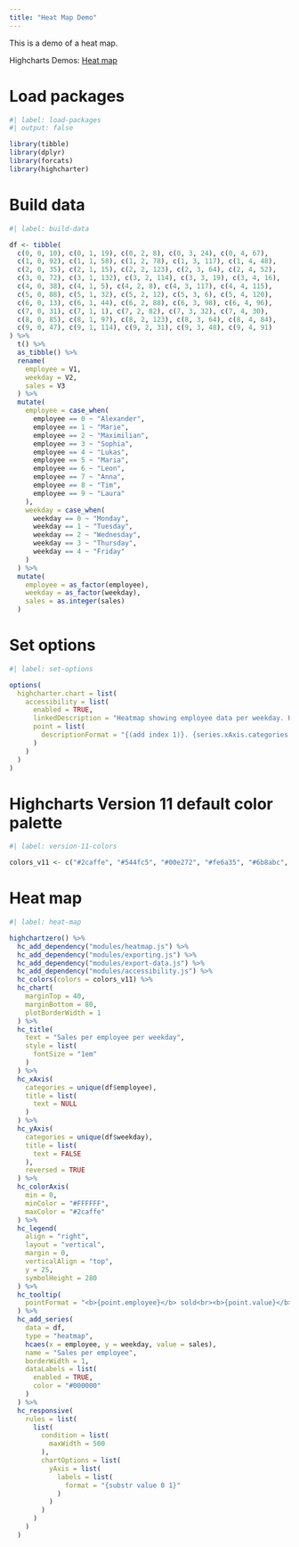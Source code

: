 ```yaml
---
title: "Heat Map Demo"
---
```


This is a demo of a heat map.

Highcharts Demos: [Heat map](https://www.highcharts.com/demo/heatmap)

# Load packages

```r
#| label: load-packages
#| output: false

library(tibble)
library(dplyr)
library(forcats)
library(highcharter)
```

# Build data

```r
#| label: build-data

df <- tibble(
  c(0, 0, 10), c(0, 1, 19), c(0, 2, 8), c(0, 3, 24), c(0, 4, 67), 
  c(1, 0, 92), c(1, 1, 58), c(1, 2, 78), c(1, 3, 117), c(1, 4, 48), 
  c(2, 0, 35), c(2, 1, 15), c(2, 2, 123), c(2, 3, 64), c(2, 4, 52), 
  c(3, 0, 72), c(3, 1, 132), c(3, 2, 114), c(3, 3, 19), c(3, 4, 16), 
  c(4, 0, 38), c(4, 1, 5), c(4, 2, 8), c(4, 3, 117), c(4, 4, 115), 
  c(5, 0, 88), c(5, 1, 32), c(5, 2, 12), c(5, 3, 6), c(5, 4, 120), 
  c(6, 0, 13), c(6, 1, 44), c(6, 2, 88), c(6, 3, 98), c(6, 4, 96), 
  c(7, 0, 31), c(7, 1, 1), c(7, 2, 82), c(7, 3, 32), c(7, 4, 30), 
  c(8, 0, 85), c(8, 1, 97), c(8, 2, 123), c(8, 3, 64), c(8, 4, 84), 
  c(9, 0, 47), c(9, 1, 114), c(9, 2, 31), c(9, 3, 48), c(9, 4, 91)
) %>% 
  t() %>% 
  as_tibble() %>% 
  rename(
    employee = V1,
    weekday = V2,
    sales = V3
  ) %>% 
  mutate(
    employee = case_when(
      employee == 0 ~ "Alexander",
      employee == 1 ~ "Marie",
      employee == 2 ~ "Maximilian",
      employee == 3 ~ "Sophia",
      employee == 4 ~ "Lukas",
      employee == 5 ~ "Maria",
      employee == 6 ~ "Leon",
      employee == 7 ~ "Anna",
      employee == 8 ~ "Tim",
      employee == 9 ~ "Laura"
    ),
    weekday = case_when(
      weekday == 0 ~ "Monday",
      weekday == 1 ~ "Tuesday",
      weekday == 2 ~ "Wednesday",
      weekday == 3 ~ "Thursday",
      weekday == 4 ~ "Friday"
    )
  ) %>% 
  mutate(
    employee = as_factor(employee),
    weekday = as_factor(weekday),
    sales = as.integer(sales)
  )
```

# Set options

```r
#| label: set-options

options(
  highcharter.chart = list(
    accessibility = list(
      enabled = TRUE,
      linkedDescription = "Heatmap showing employee data per weekday. Heatmaps are commonly used to visualize hot spots within data sets, and to show patterns or correlations. Due to their compact nature, they are often used with large sets of data.",
      point = list(
        descriptionFormat = "{(add index 1)}. {series.xAxis.categories.(x)} sales {series.yAxis.categories.(y)}, {value}."
      )
    )
  )
)
```

# Highcharts Version 11 default color palette

```r
#| label: version-11-colors

colors_v11 <- c("#2caffe", "#544fc5", "#00e272", "#fe6a35", "#6b8abc", "#d568fb", "#2ee0ca", "#fa4b42", "#feb56a", "#91e8e1")
```

# Heat map

```r
#| label: heat-map

highchartzero() %>% 
  hc_add_dependency("modules/heatmap.js") %>% 
  hc_add_dependency("modules/exporting.js") %>% 
  hc_add_dependency("modules/export-data.js") %>% 
  hc_add_dependency("modules/accessibility.js") %>% 
  hc_colors(colors = colors_v11) %>% 
  hc_chart(
    marginTop = 40,
    marginBottom = 80,
    plotBorderWidth = 1
  ) %>% 
  hc_title(
    text = "Sales per employee per weekday",
    style = list(
      fontSize = "1em"
    )
  ) %>% 
  hc_xAxis(
    categories = unique(df$employee),
    title = list(
      text = NULL
    )
  ) %>% 
  hc_yAxis(
    categories = unique(df$weekday),
    title = list(
      text = FALSE
    ),
    reversed = TRUE
  ) %>% 
  hc_colorAxis(
    min = 0,
    minColor = "#FFFFFF",
    maxColor = "#2caffe"
  ) %>% 
  hc_legend(
    align = "right",
    layout = "vertical",
    margin = 0,
    verticalAlign = "top",
    y = 25,
    symbolHeight = 280
  ) %>% 
  hc_tooltip(
    pointFormat = "<b>{point.employee}</b> sold<br><b>{point.value}</b> items on<br><b>{point.weekday}</b>"
  ) %>% 
  hc_add_series(
    data = df,
    type = "heatmap", 
    hcaes(x = employee, y = weekday, value = sales),
    name = "Sales per employee",
    borderWidth = 1,
    dataLabels = list(
      enabled = TRUE,
      color = "#000000"
    )
  ) %>% 
  hc_responsive(
    rules = list(
      list(
        condition = list(
          maxWidth = 500
        ),
        chartOptions = list(
          yAxis = list(
            labels = list(
              format = "{substr value 0 1}"
            )
          )
        )
      )
    )
  )
```
